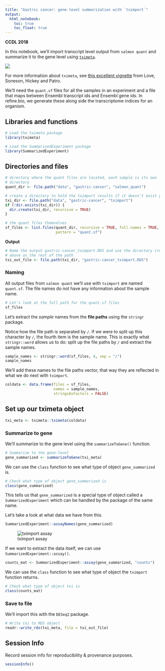 ```yaml
---
title: "Gastric cancer: gene-level summarization with `tximport`"
output:   
  html_notebook: 
    toc: true
    toc_float: true
---
```


**CCDL 2018**

In this notebook, we'll import transcript level output from `salmon quant` and
summarize it to the gene level using [`tximeta`](https://bioconductor.org/packages/release/bioc/html/tximeta.html).

![](diagrams/rna-seq_5.png)

For more information about `tximeta`, see [this excellent vignette](https://www.bioconductor.org/packages/devel/bioc/vignettes/tximeta/inst/doc/tximeta.html) from Love, Soneson, Hickey and Patro.

We'll need the `quant.sf` files for all the samples in an experiment and a file
that maps between Ensembl transcript ids and Ensembl gene ids.
In refine.bio, we generate these along side the transcriptome indices for an
organism.

## Libraries and functions

```r
# Load the tximeta package
library(tximeta)

# Load the SummarizedExperiment package
library(SummarizedExperiment)
```

## Directories and files

```r
# directory where the quant files are located, each sample is its own
# directory
quant_dir <- file.path("data", "gastric-cancer", "salmon_quant")

# create a directory to hold the tximport results if it doesn't exist yet
txi_dir <- file.path("data", "gastric-cancer", "tximport")
if (!dir.exists(txi_dir)) {
  dir.create(txi_dir, recursive = TRUE)
}
```

```r
# the quant files themselves
sf_files <- list.files(quant_dir, recursive = TRUE, full.names = TRUE,
                       pattern = "quant.sf")
```

**Output**

```r
# Name the output gastric-cancer_tximport.RDS and use the directory created 
# above as the rest of the path
txi_out_file <- file.path(txi_dir, "gastric-cancer_tximport.RDS")
```

### Naming

All output files from `salmon quant` we'll use with `tximport` are named 
`quant.sf`.
The file names do not have any information about the sample name.

```r
# Let's look at the full path for the quant.sf files
sf_files
```

Let's extract the _sample_ names from the **file paths** using the `stringr` 
package.

Notice how the file path is separated by `/`.
If we were to split up this character by `/`, the fourth item is the sample 
name.
This is exactly what `stringr::word` allows us to do: split up the file paths
by `/` and extract the sample names.

```r
sample_names <- stringr::word(sf_files, 4, sep = "/")
sample_names
```

We'll add these names to the file paths vector, that way they are reflected in
what we do next with `tximport`.

```r
coldata <- data.frame(files = sf_files, 
                      names = sample_names, 
                      stringsAsFactors = FALSE)
```

## Set up our tximeta object

```r
txi_meta <- tximeta::tximeta(coldata)
```

### Summarize to gene

We'll summarize to the gene level using the `summarizeToGene()` function.

```r
# Summarize to the gene-level
gene_summarized <- summarizeToGene(txi_meta) 
```

We can use the `class` function to see what type of object `gene_summarized` is.

```r
# Check what type of object gene_summarized is
class(gene_summarized)
```

This tells us that `gene_summarized` is a special type of object called a `SummarizedExperiment` which can be handled by the package of the same name. 

Let's take a look at what data we have from this. 

```r
SummarizedExperiment::assayNames(gene_summarized)
```

![tximport assay](diagrams/tximport.png)

If we want to extract the data itself, we can use `SummarizedExperiment::assay()`.

```r
counts_mat <- SummarizedExperiment::assay(gene_summarized, "counts")
```

We can use the `class` function to see what type of object the `tximport`
function returns.

```r
# Check what type of object txi is
class(counts_mat)
```

### Save to file

We'll import this with the `DESeq2` package.

```r
# Write txi to RDS object
readr::write_rds(txi_meta, file = txi_out_file)
```

## Session Info

Record session info for reproducibility & provenance purposes.

```r
sessionInfo()
```
